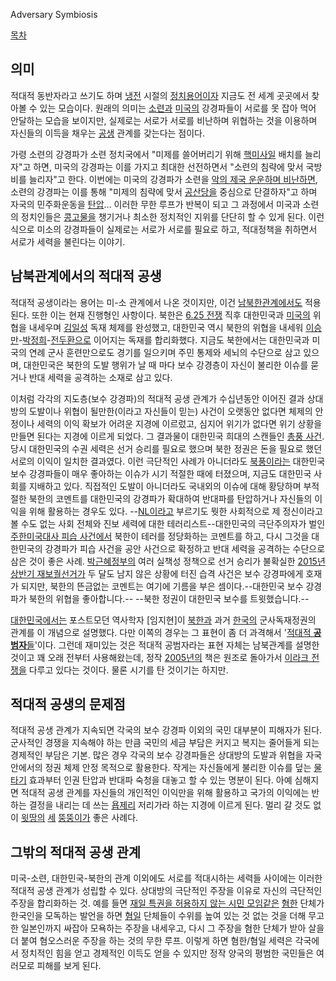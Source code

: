 Adversary Symbiosis

[[목차]]

== 의미 ==
적대적 동반자라고 쓰기도 하며 [[냉전]] 시절의 [[정치]][[용어]]이자 지금도 전 세계 곳곳에서 찾아볼 수 있는 모습이다. 원래의 의미는 [[소련]]과 [[미국]]의 강경파들이 서로를 못 잡아 먹어 안달하는 모습을 보이지만, 실제로는 서로가 서로를 비난하며 위협하는 것을 이용하며 자신들의 이득을 채우는 [[공생]] 관계를 갖는다는 점이다.

가령 소련의 강경파가 소련 정치국에서 "미제를 쓸어버리기 위해 [[ICBM|핵미사일]] 배치를 늘리자"고 하면, 미국의 강경파는 이를 가지고 최대한 선전하면서 "소련의 침략에 맞서 국방비를 늘리자"고 한다. 이번에는 미국의 강경파가 소련을 [[로널드 레이건|악의 제국 운운하며 비난하면]], 소련의 강경파는 이를 통해 "미제의 침략에 맞서 [[공산당]]을 중심으로 단결하자"고 하며 자국의 민주화운동을 [[탄압]]... 이러한 무한 루프가 반복이 되고 그 과정에서 미국과 소련의 정치인들은 [[콩고물]]을 챙기거나 최소한 정치적인 지위를 단단히 할 수 있게 된다. 이런 식으로 미소의 강경파들이 실제로는 서로가 서로를 필요로 하고, 적대정책을 취하면서 서로가 세력을 불린다는 이야기.

== 남북관계에서의 적대적 공생 ==
적대적 공생이라는 용어는 미-소 관계에서 나온 것이지만, 이건 [[남북한관계]]에서도 적용된다. 또한 이는 현재 진행형인 사항이다. 북한은 [[6.25 전쟁]] 직후 대한민국과 [[미국]]의 위협을 내세우며 [[김일성]] 독재 체제를 완성했고, 대한민국 역시 북한의 위협을 내세워 [[이승만]]-[[박정희]]-[[전두환]]으로 이어지는 독재를 합리화했다. 지금도 북한에서는 대한민국과 미국의 연례 군사 훈련만으로도 경기를 일으키며 주민 통제와 세뇌의 수단으로 삼고 있으며, 대한민국은 북한의 도발 행위가 날 때 마다 보수 강경층이 자신이 불리한 이슈를 묻거나 반대 세력을 공격하는 소재로 삼고 있다.

이처럼 각각의 지도층(보수 강경파)의 적대적 공생 관계가 수십년동안 이어진 결과 상대방의 도발이나 위협이 될만한(이라고 자신들이 믿는) 사건이 오랫동안 없다면 체제의 안정이나 세력의 이익 확보가 어려운 지경에 이르렀고, 심지어 위기가 없다면 위기 상황을 만들면 된다는 지경에 이르게 되었다. 그 결과물이 대한민국 희대의 스캔들인 [[총풍 사건]]. 당시 대한민국의 수권 세력은 선거 승리를 필요로 했으며 북한 정권은 돈을 필요로 했던 서로의 이익이 일치한 결과였다. 이런 극단적인 사례가 아니더라도 [[북풍]]이라는 대한민국 보수 강경파들이 매우 좋아하는 이슈가 시기 적절한 때에 터졌으며, 지금도 대한민국 사회를 지배하고 있다. 직접적인 도발이 아니더라도 국내외의 이슈에 대해 황당하며 부적절한 북한의 코멘트를 대한민국의 강경파가 확대하여 반대파를 탄압하거나 자신들의 이익을 위해 활용하는 경우도 있다. --[[NL]]이라고 부르기도 뭣한 사회적으로 제 정신이라고 볼 수도 없는 사회 전체와 진보 세력에 대한 테러리스트--대한민국의 극단주의자가 벌인 [[주한미국대사 피습 사건]]에서 북한이 테러를 정당화하는 코멘트를 하고, 다시 그것을 대한민국의 강경파가 피습 사건을 공안 사건으로 확정하고 반대 세력을 공격하는 수단으로 삼은 것이 좋은 사례. [[박근혜정부]]의 여러 실책성 정책으로 선거 승리가 불확실한 [[2015년 상반기 재보궐선거]]가 두 달도 남지 않은 상황에 터진 습격 사건은 보수 강경파에게 호재가 되지만, 북한의 뜬금없는 코멘트는 여기에 기름을 부은 셈이다.--대한민국 보수 강경파가 북한의 위협을 좋아합니다.-- --북한 정권이 대한민국 보수를 트윗했습니다.--

[[대한민국]]에서는 포스트모던 역사학자 [임지현]이 [[북한]]과 과거 [[한국]]의 군사독재정권의 관계를 이 개념으로 설명했다. 다만 이쪽의 경우는 그 표현이 좀 더 과격해서 '[[적대적 공범자들|적대적 '''공범자'''들]]'이다. 그런데 재미있는 것은 적대적 공범자라는 표현 자체는 남북관계를 설명한 것이고 꽤 오래 전부터 사용해왔는데, 정작 [[2005년]]의 책은 원조로 돌아가서 [[이라크 전쟁]]을 다루고 있다는 것이다. 물론 시기를 탄 것이기는 하지만.

== 적대적 공생의 문제점 ==
적대적 공생 관계가 지속되면 각국의 보수 강경파 이외의 국민 대부분이 피해자가 된다. 군사적인 경쟁을 지속해야 하는 만큼 국민의 세금 부담은 커지고 복지는 줄어들게 되는 경제적인 부담은 기본. 많은 경우 각국의 보수 강경파들은 상대방의 도발과 위협을 자국 안에서의 정권 체제 안정 목적으로 활용한다. 작게는 자신들에게 불리한 이슈를 덮는 [[물타기]] 효과부터 인권 탄압과 반대파 숙청을 대놓고 할 수 있는 명분이 된다. 아예 심해지면 적대적 공생 관계를 자신들의 개인적인 이익만을 위해 활용하고 국가의 이익에는 반하는 결정을 내리는 데 쓰는 [[욥 트뤼니히트|욥제리]] 저리가라 하는 지경에 이르게 된다. 멀리 갈 것도 없이 [[김일성|윗땅의]] [[김정일|세]] [[김정은|뚱뚱이]]가 좋은 사례다.

== 그밖의 적대적 공생 관계 ==
미국-소련, 대한민국-북한의 관계 이외에도 서로를 적대시하는 세력들 사이에는 이러한 적대적 공생 관계가 성립할 수 있다. 상대방의 극단적인 주장을 이유로 자신의 극단적인 주장을 합리화하는 것. 예를 들면 [[재일 특권을 허용하지 않는 시민 모임]]같은 [[혐한]] 단체가 한국인을 모독하는 발언을 하면 [[혐일]] 단체들이 수위를 높여 있는 것 없는 것을 더해 무고한 일본인까지 싸잡아 모욕하는 주장을 내세우고, 다시 그 주장을 혐한 단체가 받아 살을 더 붙여 혐오스러운 주장을 하는 것의 무한 루프. 이렇게 하면 혐한/혐일 세력은 각국에서 정치적인 힘을 얻고 경제적인 이득도 얻을 수 있지만 정작 양국의 평범한 국민들은 여러모로 피해를 보게 된다.
